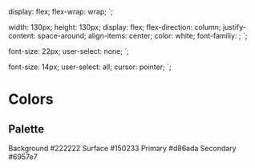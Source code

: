 
<Meta title='Docs/Colors' />

  display: flex;
  flex-wrap: wrap;
`;

  width: 130px;
  height: 130px;
  display: flex;
  flex-direction: column;
  justify-content: space-around;
  align-items: center;
  color: white;
  font-familiy: ;
`;

  font-size: 22px;
  user-select: none;
`;

  font-size: 14px;
  user-select: all;
  cursor: pointer;
`;

# Colors

## Palette

<PaletteContainer>
  <PaletteEntry style={{ backgroundColor: '#222222' }}>
    <ColorName>Background</ColorName>
    <ColorCode>#222222</ColorCode>
  </PaletteEntry>
  <PaletteEntry style={{ backgroundColor: '#150233' }}>
    <ColorName>Surface</ColorName>
    <ColorCode>#150233</ColorCode>
  </PaletteEntry>
  <PaletteEntry style={{ backgroundColor: '#d86ada' }}>
    <ColorName>Primary</ColorName>
    <ColorCode>#d86ada</ColorCode>
  </PaletteEntry>
  <PaletteEntry style={{ backgroundColor: '#6957e7' }}>
    <ColorName>Secondary</ColorName>
    <ColorCode>#6957e7</ColorCode>
  </PaletteEntry>
</PaletteContainer>
